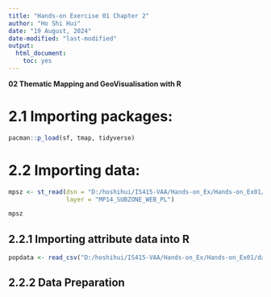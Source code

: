 ```yaml
---
title: "Hands-on Exercise 01 Chapter 2"
author: "Ho Shi Hui"
date: "19 August, 2024"
date-modified: "last-modified"
output:
  html_document:
    toc: yes
---
```


**02 Thematic Mapping and GeoVisualisation with R**

# 2.1 Importing packages:
```r
pacman::p_load(sf, tmap, tidyverse)
```

# 2.2 Importing data:
```r
mpsz <- st_read(dsn = "D:/hoshihui/IS415-VAA/Hands-on_Ex/Hands-on_Ex01/data/geospatial", 
                layer = "MP14_SUBZONE_WEB_PL")

mpsz
```
## 2.2.1 Importing attribute data into R
```r
popdata <- read_csv("D:/hoshihui/IS415-VAA/Hands-on_Ex/Hands-on_Ex01/data/aspatial/respopagesextod2011to2020.csv")
```
## 2.2.2 Data Preparation
```r

```